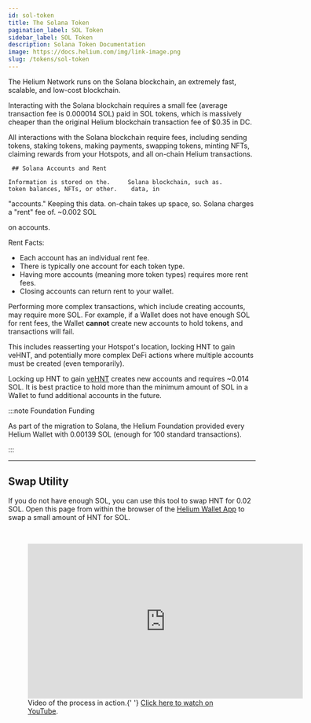 ```yaml
---
id: sol-token
title: The Solana Token
pagination_label: SOL Token
sidebar_label: SOL Token
description: Solana Token Documentation
image: https://docs.helium.com/img/link-image.png
slug: /tokens/sol-token
---
```



<LegacyContentBanner />

The Helium Network runs on the Solana blockchain, an extremely fast, scalable, and low-cost
blockchain.

Interacting with the Solana blockchain requires a small fee (average transaction fee is 0.000014
SOL) paid in SOL tokens, which is massively cheaper than the original Helium blockchain transaction
fee of $0.35 in DC.

All interactions with the Solana blockchain require fees, including sending tokens, staking tokens,
making payments, swapping tokens, minting NFTs, claiming rewards from your Hotspots, and all
on-chain Helium transactions.

     ## Solana Accounts and Rent

    Information is stored on the.     Solana blockchain, such as.        token balances, NFTs, or other.    data, in
   "accounts." Keeping this data.     on-chain takes up space, so.       Solana charges a "rent" fee of.    ~0.002 SOL
   
on accounts.

Rent Facts:

- Each account has an individual rent fee.
- There is typically one account for each token type.
- Having more accounts (meaning more token types) requires more rent fees.
- Closing accounts can return rent to your wallet.

Performing more complex transactions, which include creating accounts, may require more SOL. For
example, if a Wallet does not have enough SOL for rent fees, the Wallet **cannot** create new
accounts to hold tokens, and transactions will fail.

This includes reasserting your Hotspot's location, locking HNT to gain veHNT, and potentially more
complex DeFi actions where multiple accounts must be created (even temporarily).

Locking up HNT to gain [veHNT][vehnt] creates new accounts and requires ~0.014 SOL. It is best
practice to hold more than the minimum amount of SOL in a Wallet to fund additional accounts in the
future.

:::note Foundation Funding

As part of the migration to Solana, the Helium Foundation provided every Helium Wallet with 0.00139
SOL (enough for 100 standard transactions).

:::

---

## Swap Utility

If you do not have enough SOL, you can use this tool to swap HNT for 0.02 SOL. Open this page from
within the browser of the [Helium Wallet App][wallet-app] to swap a small amount of HNT for SOL.


<figure className="screensnippet-wrapper" style={{ padding: '16px' }}>
  <HntToFeeSol />
</figure>
<br />

<figure className="screensnippet-wrapper">
  <iframe
    style={{ margin: '10px', borderRadius: '14px' }}
    width="560"
    height="315"
    src="https://www.youtube.com/embed/maxW3cjCrcQ"
    title="YouTube video player"
    frameborder="0"
    allow="accelerometer; autoplay; clipboard-write; encrypted-media; gyroscope; picture-in-picture; web-share"
    allowfullscreen
  ></iframe>
  <figcaption>
    Video of the process in action.{' '}
    <a href="https://www.youtube.com/watch?v=maxW3cjCrcQ">Click here to watch on YouTube</a>.
  </figcaption>
</figure>

[wallet-app]: /wallets/helium-wallet-app
[vehnt]: /governance/vehnt
